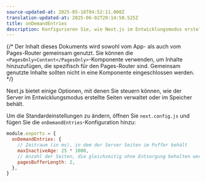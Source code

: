 ```yaml
---
source-updated-at: 2025-05-16T04:52:11.000Z
translation-updated-at: 2025-06-02T20:14:50.525Z
title: onDemandEntries
description: Konfigurieren Sie, wie Next.js im Entwicklungsmodus erstellte Seiten verwaltet und im Speicher behält.
---
```


{/* Der Inhalt dieses Dokuments wird sowohl vom App- als auch vom Pages-Router gemeinsam genutzt. Sie können die `<PagesOnly>Content</PagesOnly>`-Komponente verwenden, um Inhalte hinzuzufügen, die spezifisch für den Pages-Router sind. Gemeinsam genutzte Inhalte sollten nicht in eine Komponente eingeschlossen werden. */}

Next.js bietet einige Optionen, mit denen Sie steuern können, wie der Server im Entwicklungsmodus erstellte Seiten verwaltet oder im Speicher behält.

Um die Standardeinstellungen zu ändern, öffnen Sie `next.config.js` und fügen Sie die `onDemandEntries`-Konfiguration hinzu:

```js filename="next.config.js"
module.exports = {
  onDemandEntries: {
    // Zeitraum (in ms), in dem der Server Seiten im Puffer behält
    maxInactiveAge: 25 * 1000,
    // Anzahl der Seiten, die gleichzeitig ohne Entsorgung behalten werden sollen
    pagesBufferLength: 2,
  },
}
```
